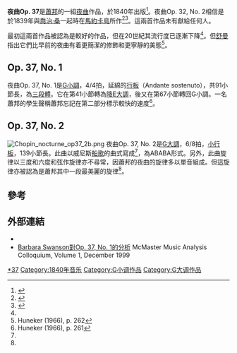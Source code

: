 {{NoteTA
|G1=Music
}}
'''夜曲Op. 37'''是[[蕭邦|蕭邦]]的一組[[夜曲|夜曲]]作品，於1840年出版<ref>{{cite book|last=Huneker|first=James G.|title=Chopin : the man and his music|publisher=Dover Publ.|location=New York|year=1966|page=251|isbn=0-486-21687-X|url=http://books.google.com/books?id=MPFwo8BrkqQC&printsec=titlepage|access-date=2014-02-04|archive-date=2020-05-12|archive-url=https://web.archive.org/web/20200512032310/https://books.google.com/books?id=MPFwo8BrkqQC&printsec=titlepage|dead-url=no}}</ref>。夜曲Op. 32, No. 2相信是於1839年與[[喬治·桑|喬治·桑]]一起時在[[馬約卡島|馬約卡島]]所作<ref name="allmusic">{{cite book |title=AllMusic Guide to Classical Music |last=Woodstra |first=Chris |coauthors=Brennan, Gerald; Schrott, Allen |year=2005 |publisher=Hal Leonard Corporation |isbn=0-87930-865-6 |page=287 |url=http://books.google.com/books?id=n29DHVKhZggC |accessdate=21 March 2009 |archive-date=2020-05-12 |archive-url=https://web.archive.org/web/20200512003643/https://books.google.com/books?id=n29DHVKhZggC |dead-url=no }}</ref><ref>{{cite book|last=Samson|first=Jim|title=The music of Chopin|publisher=Routledge & Kegan Paul|location=London ; Boston|year=1985|page=21|isbn=0-7100-9688-7|url=http://books.google.com/books?id=9rWhvvT336cC&printsec=frontcover|access-date=2014-02-04|archive-date=2017-03-31|archive-url=https://web.archive.org/web/20170331124829/https://books.google.com/books?id=9rWhvvT336cC&printsec=frontcover|dead-url=no}}</ref>。這兩首作品未有獻給任何人。

最初這兩首作品被認為是較好的作品，但在20世紀其流行度已逐漸下降<ref name="allmusic" />。但[[羅伯特·舒曼|舒曼]]指出它們比早前的夜曲有着更簡潔的修飾和更寧靜的美態<ref>Huneker (1966), p. 262</ref>。

==Op. 37, No. 1==
{{listen|filename=Chopin - Nocturne in G minor - Mogadishu Jan, 25 2005.ogg|title=Op. 37 No. 1|description=|format=[[Ogg|Ogg]]}}
夜曲Op. 37, No. 1是[[G小調|G小調]]，4/4拍，延綿的[[行板|行板]]（Andante sostenuto），共91小節長，為[[三段體|三段體]]。它在第41小節轉為[[降E大調|降E大調]]，後又在第67小節轉回G小調。一名蕭邦的學生聲稱蕭邦忘記在第二部分標示較快的速度<ref name="huneker261">Huneker (1966), p. 261</ref>。

==Op. 37, No. 2==
[[File:Chopin_nocturne_op37_2b.png|thumb]]
夜曲Op. 37, No. 2是[[G大調|G大調]]，6/8拍，[[行板|小行板]]，139小節長。此曲以威尼斯[[船歌|船歌]]的曲式寫成<ref name="huneker261" />，為ABABA形式。另外，此曲旋律以三度和六度和弦作旋律亦不尋常，因蕭邦的夜曲的旋律多以單音組成。但這旋律亦被認為是蕭邦其中一段最美麗的旋律<ref name="allmusic" />。

==參考==
{{reflist}}

==外部連結==
* {{IMSLP2|work=Nocturnes, Op.37 (Chopin, Frederic)|cname=夜曲Op. 37}}
* [https://web.archive.org/web/20160303175421/http://www.humanities.mcmaster.ca/~mus701/Barbara/chopin.htm Barbara Swanson對Op. 37, No. 1的分析] McMaster Music Analysis Colloquium, Volume 1, December 1999

{{蕭邦夜曲}}

[[Category:蕭邦夜曲|*37]]
[[Category:1840年音乐|Category:1840年音乐]]
[[Category:G小调作品|Category:G小调作品]]
[[Category:G大调作品|Category:G大调作品]]